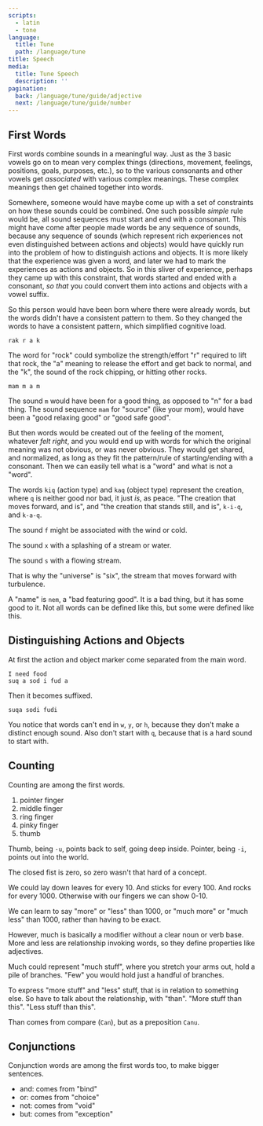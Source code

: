 ```yaml
---
scripts:
  - latin
  - tone
language:
  title: Tune
  path: /language/tune
title: Speech
media:
  title: Tune Speech
  description: ''
pagination:
  back: /language/tune/guide/adjective
  next: /language/tune/guide/number
---
```


## First Words

First words combine sounds in a meaningful way. Just as the 3 basic
vowels go on to mean very complex things (directions, movement,
feelings, positions, goals, purposes, etc.), so to the various
consonants and other vowels get _associated_ with various complex
meanings. These complex meanings then get chained together into words.

Somewhere, someone would have maybe come up with a set of constraints on
how these sounds could be combined. One such possible _simple_ rule
would be, all sound sequences must start and end with a consonant. This
might have come after people made words be any sequence of sounds,
because any sequence of sounds (which represent rich experiences not
even distinguished between actions and objects) would have quickly run
into the problem of how to distinguish actions and objects. It is more
likely that the experience was given a word, and later we had to mark
the experiences as actions and objects. So in this sliver of experience,
perhaps they came up with this constraint, that words started and ended
with a consonant, _so that_ you could convert them into actions and
objects with a vowel suffix.

So this person would have been born where there were already words, but
the words didn't have a consistent pattern to them. So they changed the
words to have a consistent pattern, which simplified cognitive load.

```
rak r a k
```

The word for "rock" could symbolize the strength/effort "r" required to
lift that rock, the "a" meaning to release the effort and get back to
normal, and the "k", the sound of the rock chipping, or hitting other
rocks.

```
mam m a m
```

The sound `m` would have been for a good thing, as opposed to "n" for a
bad thing. The sound sequence `mam` for "source" (like your mom), would
have been a "good relaxing good" or "good safe good".

But then words would be created out of the feeling of the moment,
whatever _felt right_, and you would end up with words for which the
original meaning was not obvious, or was never obvious. They would get
shared, and normalized, as long as they fit the pattern/rule of
starting/ending with a consonant. Then we can easily tell what is a
"word" and what is not a "word".

The words `kiq` (action type) and `kaq` (object type) represent the
creation, where `q` is neither good nor bad, it just _is_, as peace.
"The creation that moves forward, and is", and "the creation that stands
still, and is", `k-i-q`, and `k-a-q`.

The sound `f` might be associated with the wind or cold.

The sound `x` with a splashing of a stream or water.

The sound `s` with a flowing stream.

That is why the "universe" is "six", the stream that moves forward with
turbulence.

A "name" is `nem`, a "bad featuring good". It is a bad thing, but it has
some good to it. Not all words can be defined like this, but some were
defined like this.

## Distinguishing Actions and Objects

At first the action and object marker come separated from the main word.

```
I need food
suq a sod i fud a
```

Then it becomes suffixed.

```
suqa sodi fudi
```

You notice that words can't end in `w`, `y`, or `h`, because they don't
make a distinct enough sound. Also don't start with `q`, because that is
a hard sound to start with.

## Counting

Counting are among the first words.

1. pointer finger
2. middle finger
3. ring finger
4. pinky finger
5. thumb

Thumb, being `-u`, points back to self, going deep inside. Pointer,
being `-i`, points out into the world.

The closed fist is zero, so zero wasn't that hard of a concept.

We could lay down leaves for every 10. And sticks for every 100. And
rocks for every 1000. Otherwise with our fingers we can show 0-10.

We can learn to say "more" or "less" than 1000, or "much more" or "much
less" than 1000, rather than having to be exact.

However, much is basically a modifier without a clear noun or verb base.
More and less are relationship invoking words, so they define properties
like adjectives.

Much could represent "much stuff", where you stretch your arms out, hold
a pile of branches. "Few" you would hold just a handful of branches.

To express "more stuff" and "less" stuff, that is in relation to
something else. So have to talk about the relationship, with "than".
"More stuff than this". "Less stuff than this".

Than comes from compare (`Can`), but as a preposition `Canu`.

## Conjunctions

Conjunction words are among the first words too, to make bigger
sentences.

- and: comes from "bind"
- or: comes from "choice"
- not: comes from "void"
- but: comes from "exception"
